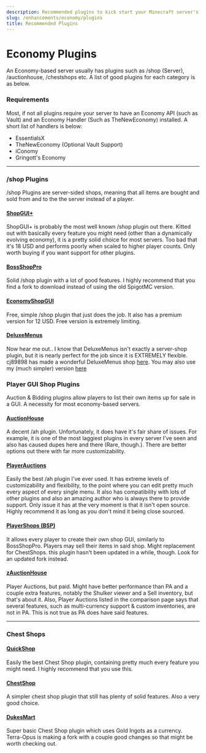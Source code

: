 ```yaml
---
description: Recommended plugins to kick start your Minecraft server's economy.
slug: /enhancements/economy/plugins
title: Recommended Plugins
---
```


# Economy Plugins

An Economy-based server usually has plugins such as /shop (Server), /auctionhouse, /chestshops etc. A list of good plugins for each category is as below.

### Requirements
Most, if not all plugins require your server to have an Economy API (such as Vault) and an Economy Handler (Such as TheNewEconomy) installed. A short list of handlers is below:
  * EssentialsX
  * TheNewEconomy (Optional Vault Support)
  * iConomy
  * Gringott's Economy

---

### /shop Plugins
/shop Plugins are server-sided shops, meaning that all items are bought and sold from and to the the server instead of a player.

#### [ShopGUI+](https://www.spigotmc.org/resources/shopgui-1-8-1-19.6515/)
ShopGUI+ is probably the most well known /shop plugin out there. Kitted out with basically every feature you might need (other than a dynamically evolving economy), it is a pretty solid choice for most servers.
Too bad that it's 18 USD and performs poorly when scaled to higher player counts. Only worth buying if you want support for other plugins.

#### [BossShopPro](https://www.spigotmc.org/resources/bossshoppro-the-most-powerful-chest-gui-shop-menu-plugin.222/)
Solid /shop plugin with a lot of good features. I highly recommend that you find a fork to download instead of using the old SpigotMC version.

#### [EconomyShopGUI](https://www.spigotmc.org/resources/economyshopgui.69927/)
Free, simple /shop plugin that just does the job. It also has a premium version for 12 USD. Free version is extremely limiting.

#### [DeluxeMenus](https://www.spigotmc.org/resources/deluxemenus.11734/)
Now hear me out.. I know that DeluxeMenus isn't exactly a server-shop plugin, but it is nearly perfect for the job since it is EXTREMELY flexible. cj89898 has made a wonderful DeluxeMenus shop [here](https://github.com/cj89898/DeluxeMenus-DeluxeShop). You may also use my (much simpler) version [here](https://github.com/setupmd/templates/raw/main/Plugin%20Configurations/deluxemenusshop.zip)

### Player GUI Shop Plugins
Auction & Bidding plugins allow players to list their own items up for sale in a GUI. A necessity for most economy-based servers.

#### [AuctionHouse](https://www.spigotmc.org/resources/auctionhouse.61836/)
A decent /ah plugin. Unfortunately, it does have it's fair share of issues. For example, it is one of the most laggiest plugins in every server I've seen and also has caused dupes here and there (Rare, though.). There are better options out there with far more customizability.

#### [PlayerAuctions](https://www.spigotmc.org/resources/83073/)
Easily the best /ah plugin I've ever used. It has extreme levels of customizability and flexibility, to the point where you can edit pretty much every aspect of every single menu. It also has compatibility with lots of other plugins and also an amazing author who is always there to provide support. Only issue it has at the very moment is that it isn't open source. Highly recommend it as long as you don't mind it being close sourced.

#### [PlayerShops (BSP)](https://www.spigotmc.org/resources/playershops-gui-bsp-allow-players-to-create-public-shops.29568/)
It allows every player to create their own shop GUI, similarly to BossShopPro. Players may sell their items in said shop. Might replacement for ChestShops. this plugin hasn't been updated in a while, though. Look for an updated fork instead.

#### [zAuctionHouse](https://www.spigotmc.org/resources/1-8-1-19-zauctionhouse-1200-servers-online.63010/)
Player Auctions, but paid. Might have better performance than PA and a couple extra features, notably the Shulker viewer and a Sell inventory, but that's about it. Also, Player Auctions listed in the comparison page says that several features, such as multi-currency support & custom inventories, are not in PA. This is not true as PA does have said features.

---

### Chest Shops

#### [QuickShop](https://www.spigotmc.org/resources/quickshop-reremake-1-19-ready-multi-currency.62575/)
Easily the best Chest Shop plugin, containing pretty much every feature you might need. I highly recommend that you use this.

#### [ChestShop](https://www.spigotmc.org/resources/chestshop.51856/)
A simpler chest shop plugin that still has plenty of solid features. Also a very good choice.

#### [DukesMart](https://github.com/jianbriggs/DukesMart)
Super basic Chest Shop plugin which uses Gold Ingots as a currency. Terra-Opus is making a fork with a couple good changes so that might be worth checking out.
